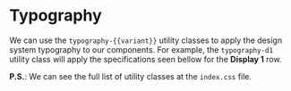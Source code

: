 
<Meta of={TypographyStories} />

# Typography

We can use the `typography-{{variant}}` utility classes to apply the design
system typography to our components. For example, the `typography-d1` utility
class will apply the specifications seen bellow for the **Display 1** row. 

**P.S.**: We can see the full list of utility classes at the `index.css`
file.

<Canvas of={TypographyStories.Primary} />